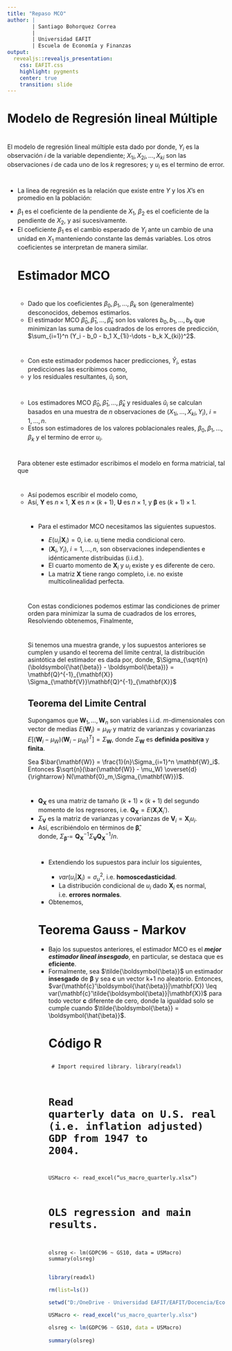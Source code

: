 ---
title: "Repaso MCO"
author: |
        | Santiago Bohorquez Correa
        |
        | Universidad EAFIT
        | Escuela de Economía y Finanzas
output:
  revealjs::revealjs_presentation:
    css: EAFIT.css
    highlight: pygments
    center: true
    transition: slide
---

# Modelo de Regresión lineal Múltiple

#

 El modelo de regresión lineal múltiple esta dado por
\begin{equation}
        Y_i = \beta_0 + \beta_1 X_{1i} + \beta_2 X_{2i} + \dots + \beta_k X_{ki} + u_i
\end{equation}
    donde, $Y_i$ es la observación $i$ de la variable dependiente; $X_{1i},X_{2i},\dots,X_{ki}$ son las observaciones $i$ de cada uno de los $k$ regresores; y $u_i$ es el termino de error.

#

<ul>
<li> La linea de regresión es la relación que existe entre $Y$ y los $X$'s en promedio en la población:


\begin{eqnarray}   
        E(Y|X_{1i}=x_1,X_{2i}=x_2,\dots,X_{ki}=x_k) = \\
        \beta_0 + \beta_1 x_1 + \beta_2 x_2 + \dots + \beta_k x_k
    \end{eqnarray}

</li>
<li> $\beta_1$ es el coeficiente de la pendiente de $X_1$, $\beta_2$ es el coeficiente de la pendiente de $X_2$, y así sucesivamente.</li>
<li> El coeficiente $\beta_1$ es el cambio esperado de $Y_i$ ante un cambio de una unidad en $X_1$ manteniendo constante las demás variables. Los otros coeficientes se interpretan de manera similar.</li>
    
# Estimador MCO

# 

<ul>
<li> Dado que los coeficientes $\beta_0,\beta_1,\dots,\beta_k$ son (generalmente) desconocidos, debemos estimarlos.</li>
<li> El estimador MCO $\hat{\beta}_0,\hat{\beta}_1,\dots,\hat{\beta}_k$ son los valores $b_0,b_1,\dots,b_k$ que minimizan las suma de los cuadrados de los errores de predicción, $\sum_{i=1}^n (Y_i - b_0 - b_1 X_{1i}-\dots - b_k X_{ki})^2$.</li>
</ul>

#

<ul>
<li> Con este estimador podemos hacer predicciones, $\hat{Y}_i$, estas predicciones las escribimos como,
    \begin{equation}
        \hat{Y}_i = \hat{\beta}_0 + \hat{\beta}_1 X_{1i} + \dots + \hat{\beta}_k X_{ki}, \, i = 1,\dots, n   
    \end{equation}</li>

<li> y los residuales resultantes, $\hat{u}_i$ son,
    \begin{equation}
        \hat{u}_i = Y_i - \hat{Y}_i, \, i = 1,\dots, n   
    \end{equation}</li>
 </ul>


#

<ul>

<li> Los estimadores MCO $\hat{\beta}_0,\hat{\beta}_1,\dots,\hat{\beta}_k$ y residuales $\hat{u}_i$ se calculan basados en una muestra de $n$ observaciones de $(X_{1i},\dots,X_{ki},Y_i)$, $i=1,\dots,n$. </li>
<li> Estos son estimadores de los valores poblacionales reales, $\beta_0,\beta_1,\dots,\beta_k$ y el termino de error $u_i$.</li>
</ul>

#
 Para obtener este estimador escribimos el modelo en forma matricial, tal que
    \begin{eqnarray*}
    \mathbf{Y}  = \begin{pmatrix}
Y_1 \\ 
Y_2 \\ 
\vdots \\ 
Y_n
\end{pmatrix}, 
    \mathbf{U} = \begin{pmatrix}
u_1 \\ 
u_2 \\ 
\vdots \\ 
u_n
\end{pmatrix}, 
\boldsymbol{\beta} =  \begin{pmatrix}
\beta_0 \\ 
\beta_1 \\ 
\vdots \\ 
\beta_k
\end{pmatrix}, \\
\mathbf{X} = \begin{pmatrix}
1 & X_{11} & \dots & X_{k1} \\ 
1 & X_{12} & \dots & X_{k2}  \\ 
\vdots & \vdots & \ddots &  \vdots \\ 
1 & X_{1n} & \dots & X_{kn} 
\end{pmatrix} = \begin{pmatrix}
\mathbf{X}'_1 \\ 
\mathbf{X}'_2 \\ 
\vdots \\ 
\mathbf{X}'_n
\end{pmatrix}
\end{eqnarray*}

#

<ul>
<li>Así podemos escribir el modelo como,
    \begin{equation}
        \mathbf{Y}  = \mathbf{X} \boldsymbol{\beta} + \mathbf{U}
    \end{equation}</li>
<li> Así, $\mathbf{Y}$ es $n \times 1$, $\mathbf{X}$ es $n \times (k+1)$, $\mathbf{U}$ es $n \times 1$, y $\boldsymbol{\beta}$ es $(k+1) \times 1$.</li>

#

<ul>
<li> Para el estimador MCO necesitamos las siguientes supuestos.</li>
  <ul>
  <li>$E(u_i|\mathbf{X}_i)=0$, i.e. $u_i$ tiene media condicional cero.</li>
  <li>$(\mathbf{X}_i,Y_i)$, $i=1,\dots,n$, son observaciones independientes e idénticamente distribuidas (i.i.d.).</li>
  <li>El cuarto momento de $\mathbf{X}_i$ y $u_i$ existe y es diferente de cero.</li>
  <li>La matriz $\mathbf{X}$ tiene rango completo, i.e. no existe multicolinealidad perfecta.</li>
</ul>
</ul>

#

Con estas condiciones podemos estimar las condiciones de primer orden para minimizar la suma de cuadrados de los errores,
    \begin{equation}
        -2\mathbf{X}'(\mathbf{Y} - \mathbf{X} b) = \mathbf{0}_{k+1}
    \end{equation}
 Resolviendo obtenemos,
    \begin{equation}
        \mathbf{X}'\mathbf{Y} = \mathbf{X}'\mathbf{X} \boldsymbol{\hat{\beta}}
    \end{equation}
 Finalmente,
    \begin{equation}
     \boldsymbol{\hat{\beta}} = (\mathbf{X}'\mathbf{X})^{-1} \mathbf{X}'\mathbf{Y}
     \end{equation}
     
# 

Si tenemos una muestra grande, y los supuestos anteriores se cumplen y usando el teorema del limite central, la distribución asintótica del estimador es dada por,
    \begin{equation}
       \sqrt{n}(\boldsymbol{\hat{\beta}} - \boldsymbol{\beta}) \overset{d}{\rightarrow} N(\mathbf{0}_{k+1},\Sigma_{\sqrt{n}(\boldsymbol{\hat{\beta}} - \boldsymbol{\beta})}) 
    \end{equation}
    donde, $\Sigma_{\sqrt{n}(\boldsymbol{\hat{\beta}} - \boldsymbol{\beta})} = \mathbf{Q}^{-1}_{\mathbf{X}} \Sigma_{\mathbf{V}}\mathbf{Q}^{-1}_{\mathbf{X}}$

## Teorema del Limite Central

Supongamos que $\mathbf{W}_1,\dots,\mathbf{W}_n$ son variables i.i.d. $m$-dimensionales con vector de medias $E(\mathbf{W}_i) = \mu_W$  y matriz de varianzas y covarianzas $E[(\mathbf{W}_i - \mu_W) (\mathbf{W}_i - \mu_W)^T]= \Sigma_{\mathbf{W}}$, donde $\Sigma_{\mathbf{W}}$ es __definida positiva__ y __finita__.

Sea $\bar{\mathbf{W}} = \frac{1}{n}\Sigma_{i=1}^n \mathbf{W}_i$. Entonces $\sqrt{n}(\bar{\mathbf{W}} - \mu_W) \overset{d}{\rightarrow} N(\mathbf{0}_m,\Sigma_{\mathbf{W}})$.

#

<ul>

<li>$\mathbf{Q}_{\mathbf{X}}$ es una matriz de tamaño $(k+1) \times (k+1)$ del segundo momento de los regresores, i.e. $\mathbf{Q}_{\mathbf{X}} = E(\mathbf{X}_i\mathbf{X}_i')$.</li>
<li> $\Sigma_{\mathbf{V}}$ es la matriz de varianzas y covarianzas de $\mathbf{V}_i = \mathbf{X}_i u_i$.</li>
<li> Así, escribiéndolo en términos de $\boldsymbol{\hat{\beta}}$,
     \begin{equation}
       \boldsymbol{\hat{\beta}} \overset{d}{\rightarrow}  N(\boldsymbol{\beta},\Sigma_{\boldsymbol{\hat{\beta}}}) 
    \end{equation}  
    donde, $\Sigma_{\boldsymbol{\hat{\beta}}} =  \mathbf{Q}^{-1}_{\mathbf{X}} \Sigma_{\mathbf{V}}\mathbf{Q}^{-1}_{\mathbf{X}} / n$.</li>
    
#
<ul>
<li>Extendiendo los supuestos para incluir los siguientes,</li>
<ul>
<li> $var(u_i|\mathbf{X}_i)=\sigma^2_u$, i.e. __homoscedasticidad__.</li>
<li> La distribución condicional de $u_i$ dado $\mathbf{X}_i$ es normal, i.e. __errores normales__.</li>
</ul>
<li> Obtenemos,
    \begin{equation}
       \boldsymbol{\hat{\beta}} \overset{d}{\rightarrow}  N(\boldsymbol{\beta},\sigma^2_u(\mathbf{X}'\mathbf{X})^{-1}) 
    \end{equation}  </li>
</ul>

# Teorema Gauss - Markov
<ul>
<li>Bajo los supuestos anteriores, el estimador MCO es el ___mejor estimador lineal insesgado___, en particular, se destaca que es __eficiente__.</li>
<li> Formalmente, sea $\tilde{\boldsymbol{\beta}}$ un estimador __insesgado__ de $\boldsymbol{\beta}$ y sea $\mathbf{c}$ un vector k+1  no aleatorio. Entonces, $var(\mathbf{c}'\boldsymbol{\hat{\beta}}|\mathbf{X}) \leq var(\mathbf{c}'\tilde{\boldsymbol{\beta}}|\mathbf{X})$ para todo vector $\mathbf{c}$ diferente de cero, donde la igualdad solo se cumple cuando $\tilde{\boldsymbol{\beta}} = \boldsymbol{\hat{\beta}}$.</li>


# Código R

##
<code>
# Import required library.
library(readxl)
      
# Read quarterly data on U.S. real (i.e. inflation adjusted) GDP from 1947 to 2004.
USMacro <- read_excel("us_macro_quarterly.xlsx")

# OLS regression and main results.
olsreg <- lm(GDPC96 ~ GS10, data = USMacro)
summary(olsreg)
</code>

##
```{r ols, echo=FALSE}
library(readxl)

rm(list=ls())

setwd("D:/OneDrive - Universidad EAFIT/EAFIT/Docencia/Econometria 2/2021 - 1")

USMacro <- read_excel("us_macro_quarterly.xlsx")

olsreg <- lm(GDPC96 ~ GS10, data = USMacro)
        
summary(olsreg)
```

